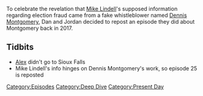 {{DEFAULTSORT:
    #_EPISODE_0585S:Repost: Episode #25
}}{{DISPLAYTITLE:
    Repost: Episode #25
}}{{Episode
    | title             = Repost: Episode #25
    | caption           = Listen to this episode on [https://knowledgefight.libsyn.com/repost-episode-25 Libsyn] [https://open.spotify.com/episode/2wpaL1wWqv5Gz6l21HNiaw Spotify], Read the [[Transcript/Repost: Episode 25|Unofficial Transcript]]
    | episodeNumber     = S011
    | length            = 02:54:17
    | airDate           = August 13, 2021
    | coverageStartDate = March 20, 2017
    | coverageEndDate   = March 24, 2017
    | episodeType       = [[:Category:Deep Dive|Deep Dive]], [[:Category:Present Day|Present Day]]
    | appearance        = [[Dennis Montgomery]]
    | previousEpisode   = [[585: August 8, 2021]]
    | nextEpisode       = [[586: August 11-12, 2021]]
}}

{{Stub}}

To celebrate the revelation that [[Mike Lindell]]'s supposed information regarding election fraud came from a fake whistleblower named [[Dennis Montgomery]], Dan and Jordan decided to repost an episode they did about Montgomery back in 2017.

==Tidbits==

*[[Alex Jones|Alex]] didn't go to Sioux Falls
*Mike Lindell's info hinges on Dennis Montgomery's work, so episode 25 is reposted

[[Category:Episodes]]
[[Category:Deep Dive]]
[[Category:Present Day]]

